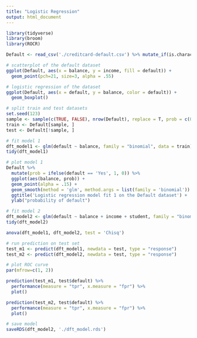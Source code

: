 ```yaml
---
title: "Logistic Regression"
output: html_document
---
```



```r
library(tidyverse)
library(broom)
library(ROCR)

Default <- read_csv('./creditcard-default.csv') %>% mutate_if(is.character, factor)

# scatterplot of the default dataset
ggplot(Default, aes(x = balance, y = income, fill = default)) +
  geom_point(pch=21, size=3, alpha = .55)

# logistic regression of the dataset 
ggplot(Default, aes(x = default, y = balance, color = default)) +
  geom_boxplot()

# split train and test datasets
set.seed(123)
sample <- sample(c(TRUE, FALSE), nrow(Default), replace = T, prob = c(0.8,0.2))
train <- Default[sample, ]
test <- Default[!sample, ]

# fit model 1
dft_model1 <- glm(default ~ balance, family = "binomial", data = train)
tidy(dft_model1)

# plot model 1
Default %>%
  mutate(prob = ifelse(default == 'Yes', 1, 0)) %>%
  ggplot(aes(balance, prob)) +
  geom_point(alpha = .15) +
  geom_smooth(method = 'glm', method.args = list(family = 'binomial')) +
  ggtitle('Logistic regression model fit 1 on the Default dataset') +
  ylab("probability of default")

# fit model 2
dft_model2 <- glm(default ~ balance + income + student, family = "binomial", data = train)
tidy(dft_model2)

anova(dft_model1, dft_model2, test = 'Chisq')

# run prediction on test set
test_m1 <- predict(dft_model1, newdata = test, type = "response")
test_m2 <- predict(dft_model2, newdata = test, type = "response")

# plot ROC curve
par(mfrow=c(1, 2))

prediction(test_m1, test$default) %>%
  performance(measure = "tpr", x.measure = "fpr") %>%
  plot()

prediction(test_m2, test$default) %>%
  performance(measure = "tpr", x.measure = "fpr") %>%
  plot()

# save model
saveRDS(dft_model2, './dft_model.rds')
```


